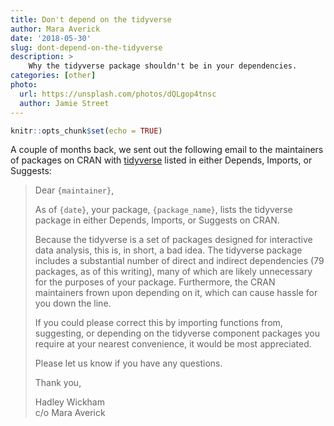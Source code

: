 ```yaml
---
title: Don't depend on the tidyverse
author: Mara Averick
date: '2018-05-30'
slug: dont-depend-on-the-tidyverse
description: >
    Why the tidyverse package shouldn't be in your dependencies.
categories: [other]
photo:
  url: https://unsplash.com/photos/dQLgop4tnsc
  author: Jamie Street
---
```


```r
knitr::opts_chunk$set(echo = TRUE)
```

A couple of months back, we sent out the following email to the maintainers of
packages on CRAN with [tidyverse](http://tidyverse.tidyverse.org/) listed in
either Depends, Imports, or Suggests:

<blockquote>
Dear `{maintainer}`,

As of `{date}`, your package, `{package_name}`, lists the tidyverse package in
either Depends, Imports, or Suggests on CRAN.

Because the tidyverse is a set of packages designed for interactive data
analysis, this is, in short, a bad idea. The tidyverse package includes a
substantial number of direct and indirect dependencies (79 packages, as of this
writing), many of which are likely unnecessary for the purposes of your package.
Furthermore, the CRAN maintainers frown upon depending on it, which can cause
hassle for you down the line.

If you could please correct this by importing functions from, suggesting,
or depending on the tidyverse component packages you require at your nearest
convenience, it would be most appreciated.

Please let us know if you have any questions.

Thank you,

Hadley Wickham   
c/o Mara Averick
</blockquote>
